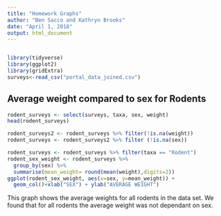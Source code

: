 ```yaml
---
title: "Homework Graphs"
author: "Ben Sacco and Kathryn Brooks"
date: "April 1, 2018"
output: html_document
---
```


```r
```
```r
library(tidyverse)
library(ggplot2)
library(gridExtra)
surveys<-read_csv("portal_data_joined.csv")

```




## Average weight compared to sex for Rodents

```r
rodent_surveys <- select(surveys, taxa, sex, weight)
head(rodent_surveys)

```

```r

rodent_surveys2 <- rodent_surveys %>% filter(!is.na(weight))
rodent_surveys <- rodent_surveys2 %>% filter (!is.na(sex))                     

rodent_surveys <- rodent_surveys %>% filter(taxa == "Rodent")
rodent_sex_weight <- rodent_surveys %>%
  group_by(sex) %>%
  summarise(mean_weight= round(mean(weight),digits=2))
ggplot(rodent_sex_weight, aes(x=sex, y=mean_weight)) +
  geom_col()+xlab("SEX") + ylab("AVERAGE WEIGHT")
```

This graph shows the average weights for all rodents in the data set.  We found that for all rodents the average weight was not dependant on sex.